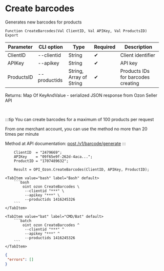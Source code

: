 ﻿---
sidebar_position: 2
description: Create barcodes and other functions to work with Ozon in the Open Integration Package, a free open-source integration library for 1C:Enterprise 8, OneScript and CLI
keywords: [1C, 1С, 1С:Enterprise, 1С:Enterprise 8.3, API, Integration, Services, Exchange, OneScript, CLI, Ozon]
---


# Create barcodes
 Generates new barcodes for products



`Function CreateBarcodes(Val ClientID, Val APIKey, Val ProductsID) Export`

  | Parameter | CLI option | Type | Required | Description |
  |-|-|-|-|-|
  | ClientID | --clientid | String | &#x2714; | Client identifier |
  | APIKey | --apikey | String | &#x2714; | API key |
  | ProductsID | --productids | String, Array of String | &#x2714; | Products IDs for barcodes creating |

  
  Returns:  Map Of KeyAndValue - serialized JSON response from Ozon Seller API

<br/>

:::tip
You can create barcodes for a maximum of 100 products per request

From one merchant account, you can use the method no more than 20 times per minute

Method at API documentation: [post /v1/barcode/generate](https://docs.ozon.ru/api/seller/#operation/generate-barcode)
:::
<br/>



```bsl title="1C:Enterprise/OneScript code example"
    ClientID  = "2479669";
    APIKey    = "09f65e9f-262d-4aca...";
    ProductID = "1707489632";

    Result = OPI_Ozon.CreateBarcodes(ClientID, APIKey, ProductID);
```
 

 <Tabs>
  
    <TabItem value="bash" label="Bash" default>
        ```bash
            oint ozon CreateBarcodes \
             --clientid "***" \
             --apikey "***" \
             --productids 1416245326
        ```
    </TabItem>
  
    <TabItem value="bat" label="CMD/Bat" default>
        ```batch
            oint ozon CreateBarcodes ^
             --clientid "***" ^
             --apikey "***" ^
             --productids 1416245326
        ```
    </TabItem>
</Tabs>


```json title="Result"
{
 "errors": []
}
```
